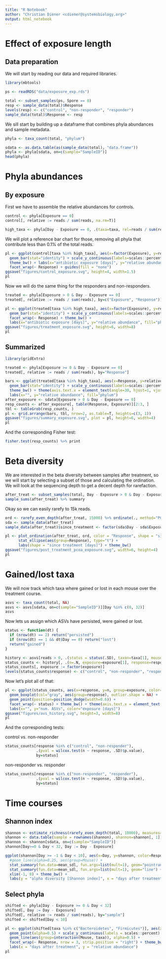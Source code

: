 ```yaml
---
title: "R Notebook"
author: "Christian Diener <cdiener@systemsbiology.org>"
output: html_notebook
---
```


# Effect of exposure length

## Data preparation

We will start by reading our data and required libraries.

```r
library(mbtools)

ps <- readRDS("data/exposure_exp.rds")

total <- subset_samples(ps, Spore == 0)
resp <- sample_data(total)$Response
levels(resp) <- c("control", "non-responder", "responder")
sample_data(total)$Response <- resp
```

We sill start by building up a dataframe that combines phyla abundances and sample metadata.

```r
phyla <- taxa_count(total, "phylum")

sdata <- as.data.table(as(sample_data(total), "data.frame"))
phyla <- phyla[sdata, on=c(sample="SampleID")]
head(phyla)
```

# Phyla abundances

## By exposure

First we have to assemble the relative abundances for controls.

```r
control <- phyla[Exposure == 0]
control[, relative := reads / sum(reads, na.rm=T)]

high_taxa <- phyla[Day - Exposure == 0, .(taxa=taxa, rel=reads / sum(reads)), by="sample"][rel > 1e-3, unique(taxa)] 
```

We will plot a reference bar chart for those, removing all phyla that contribute less than 0.1% of the total reads.

```r
pl <- ggplot(control[taxa %in% high_taxa], aes(x=factor(Exposure), y=relative, fill=taxa)) + 
  geom_bar(stat="identity") + scale_y_continuous(labels=scales::percent) +
  theme_bw() + labs(x="antibiotic exposure [days]", y="relative abundance") +
  facet_wrap(~ Response) + guides(fill = "none")
ggsave("figures/control_exposure.svg", height=4, width=1.5)
pl
```

Now we will do the same thing for the responders and non-responders.

```r
treated <- phyla[Exposure > 0 & Day - Exposure == 0]
treated[, relative := reads / sum(reads), by=c("Exposure", "Response")]

pl <- ggplot(treated[taxa %in% high_taxa], aes(x=factor(Exposure), y=relative, fill=taxa)) + 
  geom_bar(stat="identity") + scale_y_continuous(labels=scales::percent) +
  facet_wrap(~ Response) + theme_bw() +
  labs(x="antibiotic exposure [days]", y="relative abundance", fill="phylum")
ggsave("figures/treatment_exposure.svg", height=6, width=8)
pl
```

## Summarized

```r
library(gridExtra)

treated <- phyla[Exposure >= 0 & Day - Exposure == 0]
treated[, relative := reads / sum(reads), by="Response"]

bars <- ggplot(treated[taxa %in% high_taxa], aes(x=Response, y=relative, fill=taxa)) + 
  geom_bar(stat="identity") + scale_y_continuous(labels=scales::percent) +
  theme_bw() + theme(axis.text.x = element_text(angle=30, hjust=1, vjust=1)) +
  labs(x="", y="relative abundance", fill="phylum")
after_exposure <- sdata[Exposure > 0 & Day - Exposure == 0]
resp_counts <- after_exposure[, table(Response, Exposure)][2:3, ]
tbl <- tableGrob(resp_counts, )
pl <- grid.arrange(bars, tbl, nrow=2, as.table=T, heights=c(3, 1))
ggsave("figures/summary_exposure.svg", plot = pl, height=6, width=4)
pl
```

And the corresponding Fisher test:

```r
fisher.test(resp_counts) %>% print
```

# Beta diversity

We are interested in the beta diversity between samples after treatment, so we will start by selecting a subset of those
and calculating the ordination. We will look at the sequencing depth to get a decent depth for rarefaction.

```r
after_treat <- subset_samples(total, Day - Exposure > 0 & Day - Exposure < 10)
sample_sums(after_treat) %>% summary
```

Okay so we can easily rarefy to 15k reads.

```r
ord <- rarefy_even_depth(after_treat, 15000) %>% ordinate(., method="PCoA", distance = "bray")
sda <- sample_data(after_treat)
sample_data(after_treat)$since_treatment <- factor(sda$Day - sda$Exposure)

pl <- plot_ordination(after_treat, ord, color = "Response", shape = "since_treatment") +
      stat_ellipse(aes(group=Response), type="t") +
      labs(shape = "since treatment [days]") + theme_bw()
ggsave("figures/post_treatment_pcoa_exposure.svg", width=6, height=4)
pl  
```

# Gained/lost taxa

We will now track which taxa where gained or lost in each mouse over the treatment course.

```r
asvs <- taxa_count(total, NA)
asvs <- asvs[sdata, on=c(sample="SampleID")][Day %in% c(0, 32)]
asvs
```

Now lets us assign which ASVs have persisted, were gained or lost.

```r
status <- function(dt) {
  if (nrow(dt) == 2) return("persisted")
  if (nrow(dt) == 1 && dt$Day == 0) return("lost")
  return("gained")
}

history <- asvs[reads > 0, .(status = status(.SD), taxon=taxa[1], mouse=Mouse[1], exposure=Exposure[1], response=Response[1]), by=c("Mouse", "taxa")]
status_counts <- history[, .(n=.N, exposure=exposure[1], response=response[1]), by=c("mouse", "status")]
status_counts[, exposure := factor(exposure)]
levels(status_counts$response) <- c("control", "non-responder", "responder")
```

Now let's plot all of that:

```r
pl <- ggplot(status_counts, aes(x=response, y=n, group=exposure, color=exposure)) +
  geom_boxplot(col="gray", aes(group=response), outlier.shape = NA) +
  geom_point(position=position_dodge(width=0.6)) + 
  facet_wrap(~ status) + theme_bw() + theme(axis.text.x = element_text(angle=30, hjust=1, vjust=1)) +
  labs(x="", y="num. ASVs", color="exposure [days]")
ggsave("figures/avs_history.svg", height=3, width=8)
pl
```

And the corresponding tests:

control vs. non-responder

```r
status_counts[response %in% c("control", "non-responder"), 
              .(pval = wilcox.test(n ~ response, .SD)$p.value), 
              by=status]
```

non-responder vs. responder

```r
status_counts[response %in% c("non-responder", "responder"), 
              .(pval = wilcox.test(n ~ response, .SD)$p.value), 
              by=status]
```

# Time courses

## Shannon index

```r
shannon <- estimate_richness(rarefy_even_depth(total, 10000), measures="Shannon")
shannon <- data.table(sample = rownames(shannon), shannon=shannon[, 1])
shannon <- shannon[sdata, on=c(sample="SampleID")]
shannon[Day>=0 & Day < 32, Day := Day - Exposure]

ggplot(shannon[Day >= -1 & Day < 10], aes(x=Day, y=shannon, color=Response)) + 
  #geom_line(alpha=0.25, aes(group=Mouse)) +  
  stat_summary(fun.data=mean_sdl, fun.args=list(mult=1), geom="pointrange") +
  stat_summary(fun.data=mean_sdl, fun.args=list(mult=1), geom="line") +
  xlim(-1, 8) + theme_bw() + 
  labs(y = "alpha diversity [Shannon index]", x = "days after treatment")
```

## Select phyla

```r
shifted <- phyla[Day - Exposure >= 0 & Day < 32]
shifted[, Day := Day - Exposure]
shifted[, relative := reads / sum(reads), by="sample"]
shifted <- shifted[Day < 10]

pl <- ggplot(shifted[taxa %in% c("Bacteroidetes", "Firmicutes")], aes(x=Day, y=relative, col=taxa)) +
  geom_point(alpha=0.5) + scale_y_continuous(labels = scales::percent) +
  geom_line(aes(group=interaction(Mouse, taxa)), alpha=0.5) + 
  facet_wrap(~ Response, nrow = 3, strip.position = "right") + theme_bw() +
  labs(x = "days after treatment", y = "relative abundance")
pl
```
